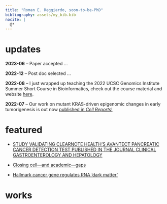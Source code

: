 ```yaml
---
title: "Roman E. Reggiardo, soon-to-be-PhD"
bibliography: assets/my_bib.bib
nocite: |
  @*
---
```


# updates

**2023-06** -- Paper accepted ... 

**2022-12** -- Post doc selected ... 

**2022-08** -- I just wrapped up teaching the 2022 UCSC Genomics Institute Summer Short Course in Bioinformatics, check out the course material and website [here](https://rreggiar.github.io/ucsc_scbc_2022/).

**2022-07** -- Our work on mutant KRAS-driven epigenomic changes in early tumorigenesis is out now [published  in *Cell Reports*!](https://www.cell.com/cell-reports/fulltext/S2211-1247(22)00906-8)

# featured

- [STUDY VALIDATING CLEARNOTE HEALTH’S AVANTECT PANCREATIC CANCER DETECTION TEST PUBLISHED IN THE JOURNAL CLINICAL GASTROENTEROLOGY AND HEPATOLOGY](https://www.clearnotehealth.com/press-release/study-validating-clearnote-healths-avantect-pancreatic-cancer-detection-test-published-in-the-journal-clinical-gastroenterology-and-hepatology/)

- [Closing cell—and academic—gaps](https://news.ucsc.edu/2022/11/genomics-summer-programs.html)

- [Hallmark cancer gene regulates RNA ‘dark matter’](https://news.ucsc.edu/2022/07/kim-cell-reports.html)

# works

::: {#refs}
:::

